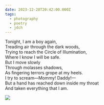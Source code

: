 ```yaml
---
date: 2023-12-28T20:42:00.000Z
tags:
  - photography
  - poetry
  - jdch
---
```

Tonight, I am a boy again,<br/>
Treading air through the dark woods,<br/>
Trying to reach the Circle of Illumination,<br/>
Where I know I will be safe.<br/>
But I move slowly<br/>
Through molasses shadows,<br/>
As fingering terrors grope at my heels.<br/>
I try to scream—Mommy! Daddy!—<br/>
But a hand has reached down inside my throat<br/>
And taken everything that I am.

![](../../assets/photos/20231228-IMG_8632.jpg)